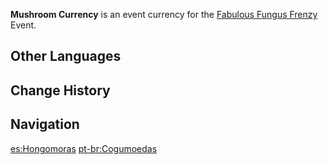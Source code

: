 {{Item Infobox
|id           = 000151
|image        = Item Mushroom Currency.png
|type         = Event Items
|group        = Event Currencies
|quality      = 3
|description  = A finely-crafted memorial coin, and the reward given to outstanding participants in the Fungus Capture and Coruscating Potential stages of the Nilotpala Cup Beast Tamers Tournament.<br />No matter the results of the competition, these coins are proof of the friendly associations between the participants and the tame Fungi.<br />These coins can be used to exchange for precious items during the "Fabulous Fungus Frenzy" event.
|source1      = [[Fabulous Fungus Frenzy]] Event
|event        = Fabulous Fungus Frenzy
}}
'''Mushroom Currency''' is an event currency for the [[Fabulous Fungus Frenzy]] Event.

==Other Languages==
{{Other Languages
|default_hidden = 1
|en      = Mushroom Currency
|zhs     = 蘑菇宝钱
|zhs_rm  = Mógū Bǎoqián
|zht     = 蘑菇寶錢
|zht_rm  = Mógū Bǎoqián
|ja      = キノコイン
|ja_rm   = Kinokoin
|ko      = 버섯 코인
|ko_rm   = Beoseot Koin
|es      = Hongomoras
|fr      = Pièce fongique
|ru      = Грибная монета
|th      = สกุลเงินเห็ด
|th_rm   = 
|vi      = Tiền Nấm
|de      = Pilztaler
|id      = Mushroom Currency
|pt      = Cogumoedas
|tr      = Mantar Parası
|it      = Fungomoneta
}}

==Change History==
{{Change History|3.2}}

==Navigation==
{{Precious Navbox|Currency}}

[[es:Hongomoras]]
[[pt-br:Cogumoedas]]